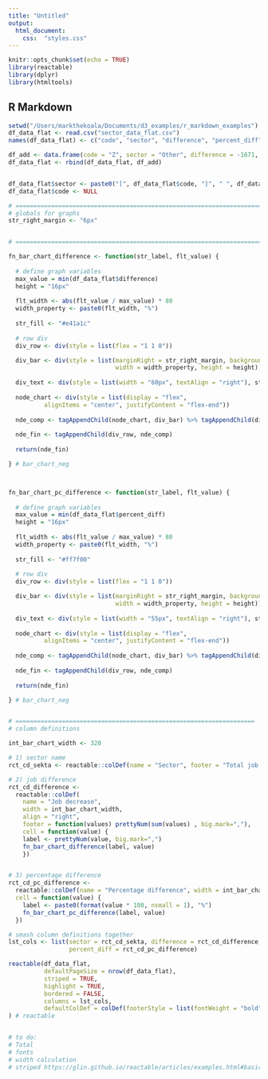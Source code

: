 ```yaml
---
title: "Untitled"
output: 
  html_document:
    css:  "styles.css"
---
```


```r
knitr::opts_chunk$set(echo = TRUE)
library(reactable)
library(dplyr)
library(htmltools)
```

## R Markdown

```r



setwd("/Users/markthekoala/Documents/d3_examples/r_markdown_examples")
df_data_flat <- read.csv("sector_data_flat.csv")
names(df_data_flat) <- c("code", "sector", "difference", "percent_diff")

df_add <- data.frame(code = "Z", sector = "Other", difference = -1671, percent_diff = -.402)
df_data_flat <- rbind(df_data_flat, df_add)


df_data_flat$sector <- paste0("[", df_data_flat$code, "]", " ", df_data_flat$sector)
df_data_flat$code <- NULL

# ===========================================================================
# globals for graphs
str_right_margin <- "6px"


# ============================================================================

fn_bar_chart_difference <- function(str_label, flt_value) {
  
  # define graph variables
  max_value = min(df_data_flat$difference)
  height = "16px"
  
  flt_width <- abs(flt_value / max_value) * 80
  width_property <- paste0(flt_width, "%")
  
  str_fill <- "#e41a1c"
  
  # row div
  div_row <- div(style = list(flex = "1 1 0"))

  div_bar <- div(style = list(marginRight = str_right_margin, background = str_fill, 
                              width = width_property, height = height))
  
  div_text <- div(style = list(width = "60px", textAlign = "right"), str_label)
  
  node_chart <- div(style = list(display = "flex", 
          alignItems = "center", justifyContent = "flex-end"))
 
  nde_comp <- tagAppendChild(node_chart, div_bar) %>% tagAppendChild(div_text)
  
  nde_fin <- tagAppendChild(div_row, nde_comp)
  
  return(nde_fin)

} # bar_chart_neg



fn_bar_chart_pc_difference <- function(str_label, flt_value) {
  
  # define graph variables
  max_value = min(df_data_flat$percent_diff)
  height = "16px"
  
  flt_width <- abs(flt_value / max_value) * 80
  width_property <- paste0(flt_width, "%")
  
  str_fill <- "#ff7f00"
  
  # row div
  div_row <- div(style = list(flex = "1 1 0"))

  div_bar <- div(style = list(marginRight = str_right_margin, background = str_fill, 
                              width = width_property, height = height))
  
  div_text <- div(style = list(width = "55px", textAlign = "right"), str_label)
  
  node_chart <- div(style = list(display = "flex", 
          alignItems = "center", justifyContent = "flex-end"))
 
  nde_comp <- tagAppendChild(node_chart, div_bar) %>% tagAppendChild(div_text)
  
  nde_fin <- tagAppendChild(div_row, nde_comp)
  
  return(nde_fin)

} # bar_chart_neg


# ===================================================================
# column definitions

int_bar_chart_width <- 320

# 1) sector name
rct_cd_sekta <- reactable::colDef(name = "Sector", footer = "Total job decrease:", width = 260)

# 2) job difference
rct_cd_difference <- 
  reactable::colDef(
    name = "Job decrease", 
    width = int_bar_chart_width, 
    align = "right", 
    footer = function(values) prettyNum(sum(values) , big.mark=","),
    cell = function(value) { 
    label <- prettyNum(value, big.mark=",")
    fn_bar_chart_difference(label, value)
    })


# 3) percentage difference
rct_cd_pc_difference <- 
  reactable::colDef(name = "Percentage difference", width = int_bar_chart_width, align = "right", 
  cell = function(value) { 
    label <- paste0(format(value * 100, nsmall = 1), "%")
    fn_bar_chart_pc_difference(label, value)
  })

# smash column definitions together
lst_cols <- list(sector = rct_cd_sekta, difference = rct_cd_difference, 
                 percent_diff = rct_cd_pc_difference)

reactable(df_data_flat, 
          defaultPageSize = nrow(df_data_flat),
          striped = TRUE,
          highlight = TRUE,
          bordered = FALSE, 
          columns = lst_cols,
          defaultColDef = colDef(footerStyle = list(fontWeight = "bold"))
) # reactable


# to do:
# Total
# fonts
# width calculation
# striped https://glin.github.io/reactable/articles/examples.html#basic-usage-1



```







